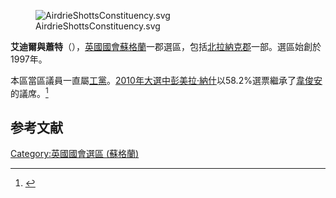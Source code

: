 [[File:AirdrieShottsConstituency.svg|thumb]]

'''艾迪爾與蕭特'''（{{lang-en|Airdrie and Shotts}}），[[英國|英國]][[英國國會|國會]][[蘇格蘭|蘇格蘭]]一郡選區，包括[[北拉納克郡|北拉納克郡]]一部。選區始創於1997年。

本區當區議員一直屬[[工黨_(英國)|工黨]]。[[2010年英國大選|2010年大選中]][[彭美拉·納什|彭美拉·納什]]以58.2%選票繼承了[[韋俊安|韋俊安]]的議席。<ref name="">{{cite news|publisher=[[英國廣播公司|英國廣播公司]]
|date=2010年5月7日
|title=Election 2010/Constituency/Airdrie and Shotts
|url=http://news.bbc.co.uk/1/shared/election2010/results/constituency/803.stm
}}</ref>

==参考文献==
<div class="references-small">
<references></references>
</div>

{{DEFAULTSORT:Airdrie and Shotts (UK Parliament constituency)}}
{{英國國會選區 (蘇格蘭)}}
[[Category:英國國會選區_(蘇格蘭)|Category:英國國會選區 (蘇格蘭)]]